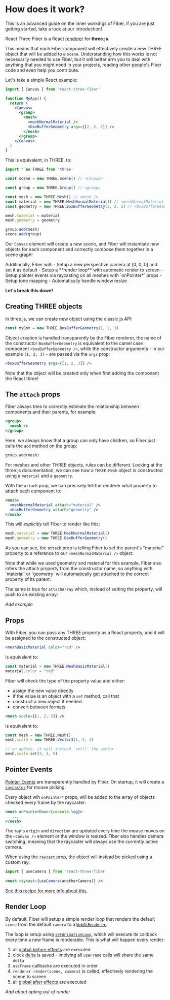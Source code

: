 # How does it work?


<Callout emoji="⚠️">
This is an advanced guide on the inner workings of Fiber, if you are just getting started, take a look at our introduction!
</Callout>

React Three Fiber is a React <a href="https://reactjs.org/docs/codebase-overview.html#renderers">renderer</a> for **three.js**.

This means that each Fiber component will effectively create a new THREE object that will be added to a `scene`. 
Understanding how this works is not necessarily needed to use Fiber, but it will better arm you to deal with anything that you might need in your projects, reading other people's Fiber code and even help you contribute.

Let's take a simple React example:

```jsx
import { Canvas } from 'react-three-fiber'

function MyApp() {
  return (
    <Canvas>
      <group>
        <mesh>
          <meshNormalMaterial />
          <boxBufferGeometry args={[2, 2, 2]} />
        </mesh>
      </group>
    </Canvas>
  )
}
```

This is equivalent, in THREE, to:

```js
import * as THREE from 'three'

const scene = new THREE.Scene() // <Canvas>

const group = new THREE.Group() // <group>

const mesh = new THREE.Mesh() // <mesh />
const material = new THREE.MeshNormalMaterial() // <meshNormalMaterial />
const geometry = new THREE.BoxBufferGeometry(2, 2, 2) // <boxBufferGeometry />

mesh.material = material
mesh.geometry = geometry

group.add(mesh)
scene.add(group)
```

Our `Canvas` element will create a new scene, and Fiber will instantiate new objects for each component and correctly compose them together in a scene graph!

<Callout>
Additionally, Fiber will:
- Setup a new perspective camera at [0, 0, 0] and set it as default
- Setup a **render loop** with automatic render to screen
- Setup pointer events via raycasting on all meshes with `onPointer*` props
- Setup tone mapping
- Automatically handle window resize
</Callout>

**Let's break this down!**

## Creating THREE objects

In three.js, we can create new object using the classic js API: 

```js
const myBox = new THREE.BoxBufferGeometry(1, 2, 3)
```

Object creation is handled transparently by the Fiber renderer, the name of the constructor `BoxBufferGeometry` is equivalent to the camel case component `<boxBufferGeometry />`, while the constructor arguments - in our example `[1, 2, 3]` - are passed via the `args` prop:

```jsx
<boxBufferGeometry args={[1, 2, 3]} />
```

<Callout>
  Note that the object will be created only when first adding the component the React three!
</Callout>

## The `attach` props

Fiber always tries to correctly estimate the relationship between components and their parents, for example:

```jsx
<group>
  <mesh />
</group>
```

Here, we always know that a group can only have children, so Fiber just calls the `add` method on the group:

```js
group.add(mesh)
```

For meshes and other THREE objects, rules can be different. Looking at the three.js documentation, we can see how a `THREE.Mesh` object is constructed using a `material` and a `geometry`.

With the `attach` prop, we can precisely tell the renderer what property to attach each component to:

```jsx
<mesh>
  <meshNormalMaterial attach="material" />
  <boxBufferGeometry attach="geometry" />
</mesh>
```

This will *explicitly* tell Fiber to render like this:

```js
mesh.material = new THREE.MeshNormalMaterial()
mesh.geometry = new THREE.BoxBufferGeometry()
```

As you can see, the `attach` prop is telling Fiber to set the parent's "material" property to a reference to our `<meshNormalMaterial />` object.

<Callout>
  Note that while we used geometry and material for this example, Fiber also infers the attach property from the constructor name, so anything with `material` or `geometry` will automatically get attached to the correct property of its parent.
</Callout>

The same is true for `attachArray` which, instead of setting the property, will push to an existing array:

*Add example*

## Props

With Fiber, you can pass any THREE property as a React property, and it will be assigned to the constructed object:

```jsx
<meshBasicMaterial color="red" />
```

is equivalent to:

```jsx
const material = new THREE.MeshBasicMaterial()
material.color = "red"
```

Fiber will check the type of the property value and either:

- assign the new value directly
- if the value is an object with a `set` method, call that
- construct a new object if needed.
- convert between formats

```jsx
<mesh scale={[1, 2, 3]} />
```

is equivalent to:

```jsx
const mesh = new THREE.Mesh()
mesh.scale = new THREE.Vector3(1, 2, 3)

// on update, it will instead `set()` the vector
mesh.scale.set(3, 4, 5)
```

## Pointer Events

[Pointer Events](/docs/events) are transparently handled by Fiber. On startup, it will create a [`raycaster`](https://threejs.org/docs/#api/en/core/Raycaster) for mouse picking.

Every object wih `onPointer*` props, will be added to the array of objects checked every frame by the raycaster:

```jsx
<mesh onPointerDown={console.log}>
   ...
</mesh>
```

The ray's `origin` and `direction` are updated every time the mouse moves on the `<Canvas />` element or the window is resized.
Fiber also handles camera switching, meaning that the raycaster will always use the currently active camera.

When using the `raycast` prop, the object will instead be picked using a custom ray:

```jsx
import { useCamera } from 'react-three-fiber'
 
<mesh raycast={useCamera(anotherCamera)} />
```

[See this recipe for more info about this.](/docs/recipes/raycasting)

## Render Loop

By default, Fiber will setup a simple render loop that renders the default `scene` from the default `camera` to a [`WebGLRenderer`](https://threejs.org/docs/#api/en/renderers/WebGLRenderer).

The loop is setup using [`setAnimationLoop`](https://threejs.org/docs/#api/en/renderers/WebGLRenderer.setAnimationLoop), which will execute its callback every time a new frame is renderable. This is what will happen every render:

1. all [global before effects](docs/recipes/effects) are executed
2. clock [delta](docs/time) is saved - implying all `useFrame` calls will share the same `delta`
3. `useFrame` callbacks are executed in order
4. `renderer.render(scene, camera)` is called, effectively rendering the scene to screen
5. all [global after effects](docs/recipes/effects) are executed

*Add about opting out of render*
